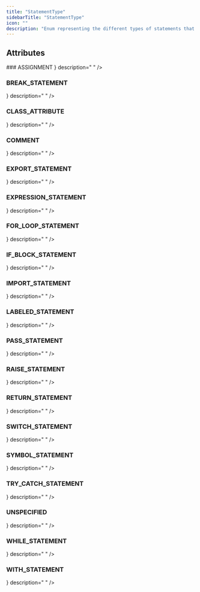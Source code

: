 ```yaml
---
title: "StatementType"
sidebarTitle: "StatementType"
icon: ""
description: "Enum representing the different types of statements that can be parsed."
---
```


<GithubLinkNote link="https://github.com/codegen-sh/codegen-sdk/blob/develop/src/codegen/sdk/core/statements/statement.py#L28-L50" />


## Attributes
<HorizontalDivider />
### <span className="text-primary">ASSIGNMENT</span>
<HorizontalDivider light={true} />
<Attribute type={ <span></span> } description="
" />

### <span className="text-primary">BREAK_STATEMENT</span>
<HorizontalDivider light={true} />
<Attribute type={ <span></span> } description="
" />

### <span className="text-primary">CLASS_ATTRIBUTE</span>
<HorizontalDivider light={true} />
<Attribute type={ <span></span> } description="
" />

### <span className="text-primary">COMMENT</span>
<HorizontalDivider light={true} />
<Attribute type={ <span></span> } description="
" />

### <span className="text-primary">EXPORT_STATEMENT</span>
<HorizontalDivider light={true} />
<Attribute type={ <span></span> } description="
" />

### <span className="text-primary">EXPRESSION_STATEMENT</span>
<HorizontalDivider light={true} />
<Attribute type={ <span></span> } description="
" />

### <span className="text-primary">FOR_LOOP_STATEMENT</span>
<HorizontalDivider light={true} />
<Attribute type={ <span></span> } description="
" />

### <span className="text-primary">IF_BLOCK_STATEMENT</span>
<HorizontalDivider light={true} />
<Attribute type={ <span></span> } description="
" />

### <span className="text-primary">IMPORT_STATEMENT</span>
<HorizontalDivider light={true} />
<Attribute type={ <span></span> } description="
" />

### <span className="text-primary">LABELED_STATEMENT</span>
<HorizontalDivider light={true} />
<Attribute type={ <span></span> } description="
" />

### <span className="text-primary">PASS_STATEMENT</span>
<HorizontalDivider light={true} />
<Attribute type={ <span></span> } description="
" />

### <span className="text-primary">RAISE_STATEMENT</span>
<HorizontalDivider light={true} />
<Attribute type={ <span></span> } description="
" />

### <span className="text-primary">RETURN_STATEMENT</span>
<HorizontalDivider light={true} />
<Attribute type={ <span></span> } description="
" />

### <span className="text-primary">SWITCH_STATEMENT</span>
<HorizontalDivider light={true} />
<Attribute type={ <span></span> } description="
" />

### <span className="text-primary">SYMBOL_STATEMENT</span>
<HorizontalDivider light={true} />
<Attribute type={ <span></span> } description="
" />

### <span className="text-primary">TRY_CATCH_STATEMENT</span>
<HorizontalDivider light={true} />
<Attribute type={ <span></span> } description="
" />

### <span className="text-primary">UNSPECIFIED</span>
<HorizontalDivider light={true} />
<Attribute type={ <span></span> } description="
" />

### <span className="text-primary">WHILE_STATEMENT</span>
<HorizontalDivider light={true} />
<Attribute type={ <span></span> } description="
" />

### <span className="text-primary">WITH_STATEMENT</span>
<HorizontalDivider light={true} />
<Attribute type={ <span></span> } description="
" />



